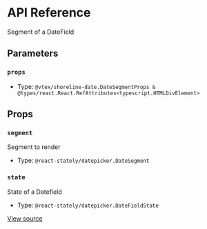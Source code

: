 # API Reference

Segment of a DateField

## Parameters

### `props`

- Type: `@vtex/shoreline-date.DateSegmentProps & @types/react.React.RefAttributes<typescript.HTMLDivElement>`

## Props

### `segment`

Segment to render

- Type: `@react-stately/datepicker.DateSegment`

### `state`

State of a Datefield

- Type: `@react-stately/datepicker.DateFieldState`

[View source](https://github.com/vtex/shoreline/blob/39cc98e91/packages/date/src/date-segment/date-segment.tsx#L13)
